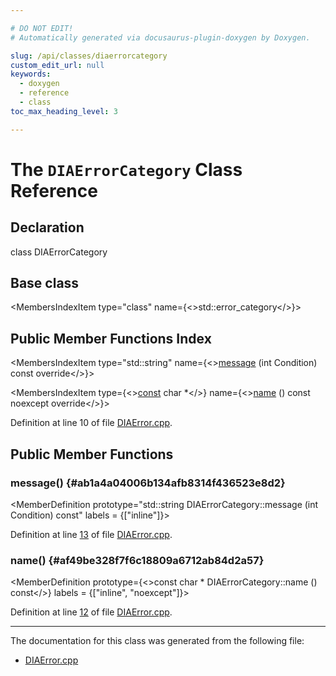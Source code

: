 ```yaml
---

# DO NOT EDIT!
# Automatically generated via docusaurus-plugin-doxygen by Doxygen.

slug: /api/classes/diaerrorcategory
custom_edit_url: null
keywords:
  - doxygen
  - reference
  - class
toc_max_heading_level: 3

---
```





# The `DIAErrorCategory` Class Reference

<DoxygenPage pluginConfig={pluginConfig}>



## Declaration

<CodeBlock>class DIAErrorCategory</CodeBlock>

## Base class

<MembersIndex>

<MembersIndexItem
  type="class"
  name={<>std::error&#95;category</>}>
</MembersIndexItem>

</MembersIndex>

## Public Member Functions Index

<MembersIndex>

<MembersIndexItem
  type="std::string"
  name={<><a href="#ab1a4a04006b134afb8314f436523e8d2">message</a> (int Condition) const override</>}>
</MembersIndexItem>

<MembersIndexItem
  type={<><a href="/docs/api/files/lib/lib/target/lib/target/aarch64/aarch64promoteconstant-cpp/#a90f8350fecae261c25be85d38b451bff">const</a> char &#42;</>}
  name={<><a href="#af49be328f7f6c18809a6712ab84d2a57">name</a> () const noexcept override</>}>
</MembersIndexItem>

</MembersIndex>


Definition at line 10 of file <a href="/docs/api/files/lib/lib/debuginfo/lib/debuginfo/pdb/lib/debuginfo/pdb/dia/diaerror-cpp">DIAError.cpp</a>.

<SectionDefinition>

## Public Member Functions

### message() {#ab1a4a04006b134afb8314f436523e8d2}

<MemberDefinition
  prototype="std::string DIAErrorCategory::message (int Condition) const"
  labels = {["inline"]}>

Definition at line <a href="/docs/api/files/lib/lib/debuginfo/lib/debuginfo/pdb/lib/debuginfo/pdb/dia/diaerror-cpp/#l00013">13</a> of file <a href="/docs/api/files/lib/lib/debuginfo/lib/debuginfo/pdb/lib/debuginfo/pdb/dia/diaerror-cpp">DIAError.cpp</a>.
</MemberDefinition>

### name() {#af49be328f7f6c18809a6712ab84d2a57}

<MemberDefinition
  prototype={<>const char &#42; DIAErrorCategory::name () const</>}
  labels = {["inline", "noexcept"]}>

Definition at line <a href="/docs/api/files/lib/lib/debuginfo/lib/debuginfo/pdb/lib/debuginfo/pdb/dia/diaerror-cpp/#l00012">12</a> of file <a href="/docs/api/files/lib/lib/debuginfo/lib/debuginfo/pdb/lib/debuginfo/pdb/dia/diaerror-cpp">DIAError.cpp</a>.
</MemberDefinition>

</SectionDefinition>

<hr/>

The documentation for this class was generated from the following file:

<ul>
<li><a href="/docs/api/files/lib/lib/debuginfo/lib/debuginfo/pdb/lib/debuginfo/pdb/dia/diaerror-cpp">DIAError.cpp</a></li>
</ul>

</DoxygenPage>
